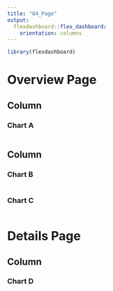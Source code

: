 ```yaml
---
title: "04_Page"
output: 
  flexdashboard::flex_dashboard:
    orientation: columns
---
```


```r
library(flexdashboard)
```

Overview Page
================
Column
-----------------------------------------------------------------------

### Chart A

```r

```

Column
-----------------------------------------------------------------------

### Chart B

```r

```

### Chart C

```r

```

Details Page
================
Column
-----------------------------------------------------------------------

### Chart D

```r

```
